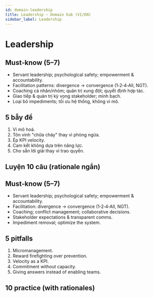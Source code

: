 ```yaml
---
id: domain-leadership
title: Leadership — Domain hub (VI/EN)
sidebar_label: Leadership
---
```



# Leadership

<Tabs>
  <TabItem value="vi" label="VI">

## Must‑know (5–7)
- Servant leadership; psychological safety; empowerment & accountability.
- Facilitation patterns: divergence → convergence (1‑2‑4‑All, NGT).
- Coaching cá nhân/nhóm; quản trị xung đột; quyết định hợp tác.
- Giao tiếp & quản trị kỳ vọng stakeholder; minh bạch.
- Loại bỏ impediments; tối ưu hệ thống, không vi mô.


## 5 bẫy đề
1) Vi mô hoá.  
2) Tôn vinh "chữa cháy" thay vì phòng ngừa.  
3) Ép KPI velocity.  
4) Cam kết không dựa trên năng lực.  
5) Cho sẵn lời giải thay vì trao quyền.


## Luyện 10 câu (rationale ngắn)
<DomainQuiz domain="Leadership" lang="vi" count={10} />

  </TabItem>
  <TabItem value="en" label="EN">

## Must‑know (5–7)
- Servant leadership; psychological safety; empowerment & accountability.
- Facilitation: divergence → convergence (1‑2‑4‑All, NGT).
- Coaching; conflict management; collaborative decisions.
- Stakeholder expectations & transparent comms.
- Impediment removal; optimize the system.


## 5 pitfalls
1) Micromanagement.  
2) Reward firefighting over prevention.  
3) Velocity as a KPI.  
4) Commitment without capacity.  
5) Giving answers instead of enabling teams.


## 10 practice (with rationales)
<DomainQuiz domain="Leadership" lang="en" count={10} />

  </TabItem>
</Tabs>
